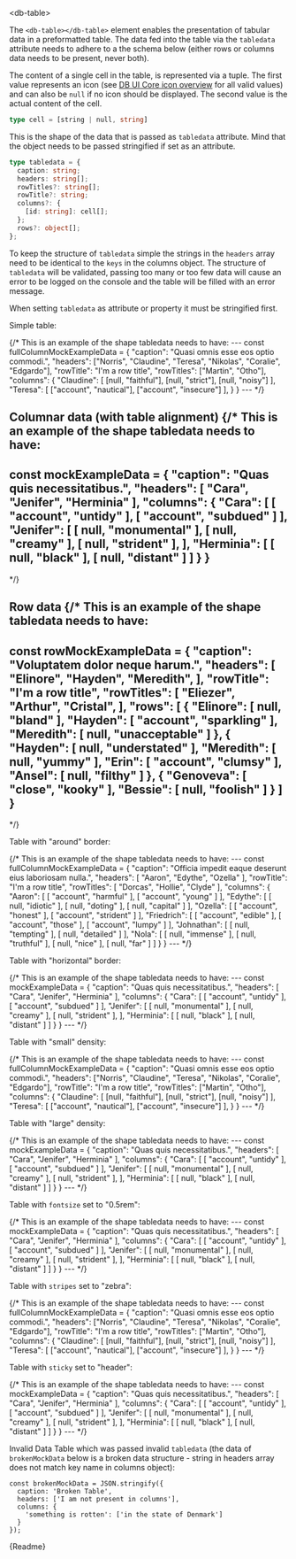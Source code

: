 


<Meta title="04-Data-Display/Table/Intro" />

<db-headline variant="1">&lt;db-table&gt;</db-headline>

The `<db-table></db-table>` element enables the presentation of tabular data in a preformatted table.
The data fed into the table via the `tabledata` attribute needs to adhere to
a the schema below (either rows or columns data needs to be present, never both).

The content of a single cell in the table, is represented via a tuple. The first
value represents an icon (see [DB UI Core icon overview](https://db-ui.github.io/core/?p=viewall-base-icons)
for all valid values) and can also be `null` if no icon should be displayed. The
second value is the actual content of the cell.

```typescript
type cell = [string | null, string]
```

This is the shape of the data that is passed as `tabledata` attribute.
Mind that the object needs to be passed stringified if set as an attribute.

```typescript
type tabledata = {
  caption: string;
  headers: string[];
  rowTitles?: string[];
  rowTitle?: string;
  columns?: {
    [id: string]: cell[];
  };
  rows?: object[];
};

```

To keep the structure of `tabledata` simple the strings in the `headers` array need to be identical to the `keys` in the columns object.
The structure of `tabledata` will be validated, passing too many or too few data will cause an error to be logged on the console and the table will be filled with an error message.

When setting `tabledata` as attribute or property it must be stringified first.

<db-headline> Simple table:</db-headline>

<Canvas>
<db-table tabledata={fullColumnMockData()}></db-table>
{/*
This is an example of the shape tabledata needs to have:
---
const fullColumnMockExampleData = {
  "caption": "Quasi omnis esse eos optio commodi.",
  "headers": ["Norris", "Claudine", "Teresa", "Nikolas", "Coralie", "Edgardo"],
  "rowTitle": "I'm a row title",
  "rowTitles": ["Martin", "Otho"],
  "columns": {
    "Claudine": [
      [null, "faithful"],
      [null, "strict"],
      [null, "noisy"]
    ],
    "Teresa": [
      ["account", "nautical"],
      ["account", "insecure"]
    ],
  }
}
---
*/}
</Canvas>




<db-headline>Columnar data (with table alignment)</db-headline>
<Canvas>
<db-table
  align="center"
  verticalalign="middle"
  bodyalign="right"
  bodyverticalalign="bottom"
  tabledata={mockData()}>
</db-table>
{/*
This is an example of the shape tabledata needs to have:
---
const mockExampleData = {
  "caption": "Quas quis necessitatibus.",
  "headers": [ "Cara", "Jenifer", "Herminia" ],
  "columns": {
    "Cara": [
      [ "account", "untidy" ],
      [ "account", "subdued" ] ],
    "Jenifer": [
      [ null, "monumental" ],
      [ null, "creamy" ],
      [ null, "strident" ],
    ],
    "Herminia": [
      [ null, "black" ],
      [ null, "distant" ]
    ]
  }
}
---
*/}
</Canvas>

<db-headline>Row data</db-headline>
<Canvas>
<db-table
  tabledata={rowMockData()}>
</db-table>
{/*
This is an example of the shape tabledata needs to have:
---
const rowMockExampleData = {
  "caption": "Voluptatem dolor neque harum.",
  "headers": [
    "Elinore",
    "Hayden",
    "Meredith",
  ],
  "rowTitle": "I'm a row title",
  "rowTitles": [
    "Eliezer",
    "Arthur",
    "Cristal",
  ],
  "rows": [
    {
      "Elinore": [ null, "bland" ],
      "Hayden": [ "account", "sparkling" ],
      "Meredith": [ null, "unacceptable" ]
    },
    {
      "Hayden": [ null, "understated" ],
      "Meredith": [ null, "yummy" ],
      "Erin": [ "account", "clumsy" ],
      "Ansel": [ null, "filthy" ]
    },
    {
      "Genoveva": [ "close", "kooky" ],
      "Bessie": [ null, "foolish" ]
    }
  ]
}
---
*/}
</Canvas>

<db-headline>Table with "around" border:</db-headline>

<Canvas>
<db-table
  border="around"
  tabledata={fullColumnMockData()}>
</db-table>
{/*
This is an example of the shape tabledata needs to have:
---
const fullColumnMockExampleData = {
  "caption": "Officia impedit eaque deserunt eius laboriosam nulla.",
  "headers": [
    "Aaron",
    "Edythe",
    "Ozella"
  ],
  "rowTitle": "I'm a row title",
  "rowTitles": [
    "Dorcas",
    "Hollie",
    "Clyde"
  ],
  "columns": {
    "Aaron": [
      [ "account", "harmful" ],
      [ "account", "young" ]
    ],
    "Edythe": [
      [ null, "idiotic" ],
      [ null, "doting" ],
      [ null, "capital" ]
    ],
    "Ozella": [
      [ "account", "honest" ],
      [ "account", "strident" ]
    ],
    "Friedrich": [
      [ "account", "edible" ],
      [ "account", "those" ],
      [ "account", "lumpy" ]
    ],
    "Johnathan": [
      [ null, "tempting" ],
      [ null, "detailed" ]
    ],
    "Nola": [
      [ null, "immense" ],
      [ null, "truthful" ],
      [ null, "nice" ],
      [ null, "far" ]
    ]
  }
}
---
*/}
</Canvas>

<db-headline>Table with "horizontal" border:</db-headline>

<Canvas>
<db-table
  border="horizontal"
  tabledata={mockData()}>
</db-table>
{/*
This is an example of the shape tabledata needs to have:
---
const mockExampleData = {
  "caption": "Quas quis necessitatibus.",
  "headers": [ "Cara", "Jenifer", "Herminia" ],
  "columns": {
    "Cara": [
      [ "account", "untidy" ],
      [ "account", "subdued" ] ],
    "Jenifer": [
      [ null, "monumental" ],
      [ null, "creamy" ],
      [ null, "strident" ],
    ],
    "Herminia": [
      [ null, "black" ],
      [ null, "distant" ]
    ]
  }
}
---
*/}
</Canvas>

<db-headline>Table with "small" density:</db-headline>

<Canvas>
<db-table
  density="small"
  tabledata={fullColumnMockData()}>
</db-table>
{/*
This is an example of the shape tabledata needs to have:
---
const fullColumnMockExampleData = {
  "caption": "Quasi omnis esse eos optio commodi.",
  "headers": ["Norris", "Claudine", "Teresa", "Nikolas", "Coralie", "Edgardo"],
  "rowTitle": "I'm a row title",
  "rowTitles": ["Martin", "Otho"],
  "columns": {
    "Claudine": [
      [null, "faithful"],
      [null, "strict"],
      [null, "noisy"]
    ],
    "Teresa": [
      ["account", "nautical"],
      ["account", "insecure"]
    ],
  }
}
---
*/}
</Canvas>

<db-headline>Table with "large" density:</db-headline>

<Canvas>
<db-table
  density="large"
  tabledata={mockData()}>
</db-table>
{/*
This is an example of the shape tabledata needs to have:
---
const mockExampleData = {
  "caption": "Quas quis necessitatibus.",
  "headers": [ "Cara", "Jenifer", "Herminia" ],
  "columns": {
    "Cara": [
      [ "account", "untidy" ],
      [ "account", "subdued" ] ],
    "Jenifer": [
      [ null, "monumental" ],
      [ null, "creamy" ],
      [ null, "strident" ],
    ],
    "Herminia": [
      [ null, "black" ],
      [ null, "distant" ]
    ]
  }
}
---
*/}
</Canvas>

<db-headline>Table with `fontsize` set to "0.5rem":</db-headline>

<Canvas>
<db-table
  fontsize="0.5rem"
  tabledata={mockData()}>
</db-table>
{/*
This is an example of the shape tabledata needs to have:
---
const mockExampleData = {
  "caption": "Quas quis necessitatibus.",
  "headers": [ "Cara", "Jenifer", "Herminia" ],
  "columns": {
    "Cara": [
      [ "account", "untidy" ],
      [ "account", "subdued" ] ],
    "Jenifer": [
      [ null, "monumental" ],
      [ null, "creamy" ],
      [ null, "strident" ],
    ],
    "Herminia": [
      [ null, "black" ],
      [ null, "distant" ]
    ]
  }
}
---
*/}
</Canvas>

<db-headline> Table with `stripes` set to "zebra":</db-headline>

<Canvas>
<db-table
  stripes="zebra"
  tabledata={fullColumnMockData()}>
</db-table>
{/*
This is an example of the shape tabledata needs to have:
---
const fullColumnMockExampleData = {
  "caption": "Quasi omnis esse eos optio commodi.",
  "headers": ["Norris", "Claudine", "Teresa", "Nikolas", "Coralie", "Edgardo"],
  "rowTitle": "I'm a row title",
  "rowTitles": ["Martin", "Otho"],
  "columns": {
    "Claudine": [
      [null, "faithful"],
      [null, "strict"],
      [null, "noisy"]
    ],
    "Teresa": [
      ["account", "nautical"],
      ["account", "insecure"]
    ],
  }
}
---
*/}
</Canvas>

<db-headline> Table with `sticky` set to "header":</db-headline>

<Canvas>
<db-table
  sticky="header"
  tabledata={mockData()}>
</db-table>
{/*
This is an example of the shape tabledata needs to have:
---
const mockExampleData = {
  "caption": "Quas quis necessitatibus.",
  "headers": [ "Cara", "Jenifer", "Herminia" ],
  "columns": {
    "Cara": [
      [ "account", "untidy" ],
      [ "account", "subdued" ] ],
    "Jenifer": [
      [ null, "monumental" ],
      [ null, "creamy" ],
      [ null, "strident" ],
    ],
    "Herminia": [
      [ null, "black" ],
      [ null, "distant" ]
    ]
  }
}
---
*/}
</Canvas>


<db-headline>Invalid Data</db-headline>
Table which was passed invalid `tabledata` (the data of `brokenMockData` below is a broken data structure - string in headers array does not match key name in columns object):

```
const brokenMockData = JSON.stringify({
  caption: 'Broken Table',
  headers: ['I am not present in columns'],
  columns: {
    'something is rotten': ['in the state of Denmark']
  }
});
```

<Canvas>
<db-table
  density="large"
  tabledata={brokenMockData}>
</db-table>
</Canvas>

<Markdown>{Readme}</Markdown>

